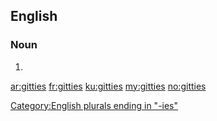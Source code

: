 ==English==

===Noun===
{{head|en|plural}}

# {{plural of|gitty|lang=en|nocat=1}}

[[Category:English plurals ending in "-ies"]]

[[ar:gitties]]
[[fr:gitties]]
[[ku:gitties]]
[[my:gitties]]
[[no:gitties]]